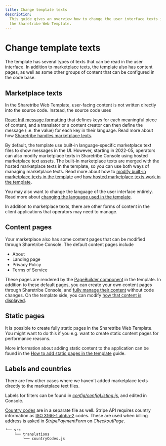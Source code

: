 ```yaml
---
title: Change template texts
description:
  This guide gives an overview how to change the user interface texts in
  the Sharetribe Web Template.
---
```


# Change template texts

The template has several types of texts that can be read in the user
interface. In addition to marketplace texts, the template also has
content pages, as well as some other groups of content that can be
configured in the code base.

## Marketplace texts

In the Sharetribe Web Template, user-facing content is not written
directly into the source code. Instead, the source code uses

[React Intl message formatting](https://formatjs.io/docs/intl#formatmessage)
that defines keys for each meaningful piece of content, and a translator
or a content creator can then define the message (i.e. the value) for
each key in their language. Read more about how
[Sharetribe handles marketplace texts](/concepts/content-management/marketplace-texts/).

By default, the template use built-in language-specific marketplace text
files to show messages in the UI. However, starting in 2022-05,
operators can also modify marketplace texts in Sharetribe Console using
hosted marketplace text assets. The built-in marketplace texts are
merged with the hosted marketplace texts in the template, so you can use
both ways of managing marketplace texts. Read more about how to
[modify built-in marketplace texts in the template](/template/content-management/how-to-change-bundled-marketplace-texts/)
and
[how hosted marketplace texts work in the template](/template/content-management/hosted-marketplace-texts/).

You may also want to change the language of the user interface entirely.
Read more about
[changing the language used in the template](/template/content-management/how-to-change-template-language/).

In addition to marketplace texts, there are other forms of content in
the client applications that operators may need to manage.

## Content pages

Your marketplace also has some content pages that can be modified
through Sharetribe Console. The default content pages include

- About
- Landing page
- Privacy Policy
- Terms of Service

These pages are rendered by the
[PageBuilder component](/template/content-management/page-builder/) in
the template. In addition to these default pages, you can create your
own content pages through Sharetribe Console, and
[fully manage their content](/concepts/content-management/content-management-in-sharetribe/)
without code changes. On the template side, you can modify
[how that content is displayed](/how-to/content-management/options-prop/).

## Static pages

It is possible to create fully static pages in the Sharetribe Web
Template. You might want to do this if you e.g. want to create static
content pages for performance reasons.

More information about adding static content to the application can be
found in the
[How to add static pages in the template](/template/content-management/how-to-add-static-pages/)
guide.

## Labels and countries

There are few other cases where we haven't added marketplace texts
directly to the marketplace text files.

Labels for filters can be found in
[_config/configListing.js_](https://github.com/sharetribe/web-template/blob/main/src/config/configListing.js),
and edited in Console.

[Country codes](https://github.com/sharetribe/web-template/blob/master/src/translations/countryCodes.js)
are in a separate file as well. Stripe API requires country information
as
[ISO 3166-1 alpha-2](https://en.wikipedia.org/wiki/ISO_3166-1_alpha-2)
codes. These are used when billing address is asked in
_StripePaymentForm_ on _CheckoutPage_.

```shell
└── src
    └── translations
        └── countryCodes.js
```
